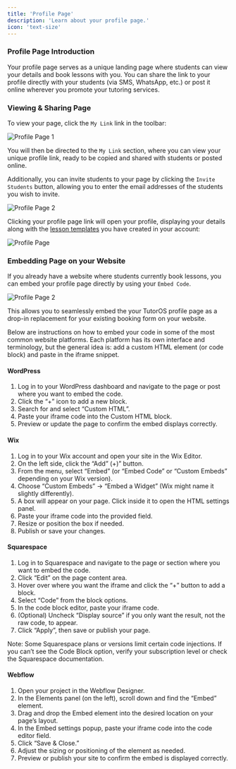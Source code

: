 ```yaml
---
title: 'Profile Page'
description: 'Learn about your profile page.'
icon: 'text-size'
---
```


### Profile Page Introduction

Your profile page serves as a unique landing page where students can view your details and book lessons with you. You can share the link to your profile directly with your students (via SMS, WhatsApp, etc.) or post it online wherever you promote your tutoring services.

### Viewing & Sharing Page

To view your page, click the `My Link` link in the toolbar:

![Profile Page 1](/images/profile-page-1.png)

You will then be directed to the `My Link` section, where you can view your unique profile link, ready to be copied and shared with students or posted online.

Additionally, you can invite students to your page by clicking the `Invite Students` button, allowing you to enter the email addresses of the students you wish to invite.

![Profile Page 2](/images/profile-page-2.png)

Clicking your profile page link will open your profile, displaying your details along with the [lesson templates](/templates/lesson-template-intro) you have created in your account:

![Profile Page](/images/profile-page.png)

### Embedding Page on your Website

If you already have a website where students currently book lessons, you can embed your profile page directly by using your `Embed Code`. 

![Profile Page 2](/images/profile-page-4.png)

This allows you to seamlessly embed the your TutorOS profile page as a drop-in replacement for your existing booking form on your website.

Below are instructions on how to embed your code in some of the most common website platforms. Each platform has its own interface and terminology, but the general idea is: add a custom HTML element (or code block) and paste in the iframe snippet.

#### WordPress

1. Log in to your WordPress dashboard and navigate to the page or post where you want to embed the code.
2. Click the “+” icon to add a new block.
3. Search for and select “Custom HTML”.
4. Paste your iframe code into the Custom HTML block.
5. Preview or update the page to confirm the embed displays correctly.

#### Wix

1. Log in to your Wix account and open your site in the Wix Editor.
2. On the left side, click the “Add” (+)” button.
3. From the menu, select “Embed” (or “Embed Code” or “Custom Embeds” depending on your Wix version).
4. Choose “Custom Embeds” → “Embed a Widget” (Wix might name it slightly differently).
5. A box will appear on your page. Click inside it to open the HTML settings panel.
6. Paste your iframe code into the provided field.
7. Resize or position the box if needed.
8. Publish or save your changes.

#### Squarespace

1. Log in to Squarespace and navigate to the page or section where you want to embed the code.
2. Click “Edit” on the page content area.
3. Hover over where you want the iframe and click the “+” button to add a block.
4. Select “Code” from the block options.
5. In the code block editor, paste your iframe code.
6. (Optional) Uncheck “Display source” if you only want the result, not the raw code, to appear.
7. Click “Apply”, then save or publish your page.

Note: Some Squarespace plans or versions limit certain code injections. If you can’t see the Code Block option, verify your subscription level or check the Squarespace documentation.

#### Webflow

1. Open your project in the Webflow Designer.
2. In the Elements panel (on the left), scroll down and find the “Embed” element.
3. Drag and drop the Embed element into the desired location on your page’s layout.
4. In the Embed settings popup, paste your iframe code into the code editor field.
5. Click “Save & Close.”
6. Adjust the sizing or positioning of the element as needed.
7. Preview or publish your site to confirm the embed is displayed correctly.
